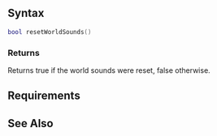  
{{Client function}}
{{New items|3.0140|1.3.1|
This function is used to reset the world sounds to the default setting.
}}
==Syntax== 
<syntaxhighlight lang="lua">
bool resetWorldSounds()
</syntaxhighlight>

===Returns===
Returns true if the world sounds were reset, false otherwise.

==Requirements==
{{Requirements|n/a|1.3.0-9.04134|}}

==See Also==
{{Client world functions}}
